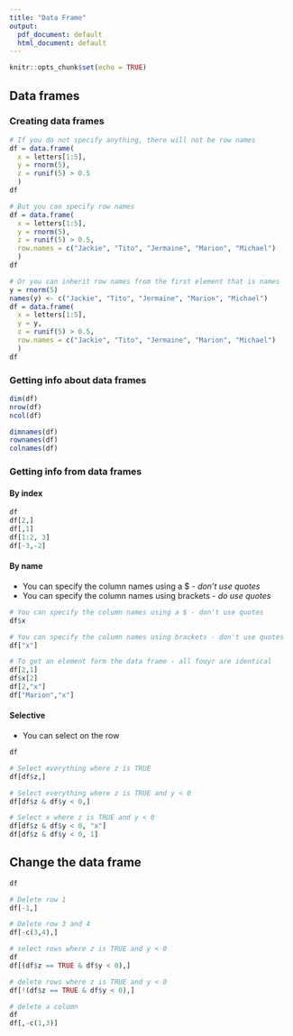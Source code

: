 ```yaml
---
title: "Data Frame"
output:
  pdf_document: default
  html_document: default
---
```


```r
knitr::opts_chunk$set(echo = TRUE)
```


## Data frames


### Creating data frames
```r

# If you do not specify anything, there will not be row names
df = data.frame(
  x = letters[1:5],
  y = rnorm(5),
  z = runif(5) > 0.5
  )
df

# But you can specify row names
df = data.frame(
  x = letters[1:5],
  y = rnorm(5),
  z = runif(5) > 0.5,
  row.names = c("Jackie", "Tito", "Jermaine", "Marion", "Michael")
  )
df

# Or you can inherit row names from the first element that is names
y = rnorm(5)
names(y) <- c("Jackie", "Tito", "Jermaine", "Marion", "Michael")
df = data.frame(
  x = letters[1:5],
  y = y,
  z = runif(5) > 0.5,
  row.names = c("Jackie", "Tito", "Jermaine", "Marion", "Michael")
  )
df
```

### Getting info about data frames
```r
dim(df)
nrow(df)
ncol(df)

dimnames(df)
rownames(df)
colnames(df)
```


### Getting info from data frames

#### By index

```r
df
df[2,]
df[,1]
df[1:2, 3]
df[-3,-2]
```

#### By name 

- You can specify the column names using a $ - *don't use quotes* 
- You can specify the column names using brackets - *do use quotes* 

```r
# You can specify the column names using a $ - don't use quotes 
df$x

# You can specify the column names using brackets - don't use quotes 
df["x"]

# To get an element form the data frame - all fouyr are identical
df[2,1]
df$x[2]
df[2,"x"]
df["Marion","x"]
```


#### Selective

- You can select on the row

```r

df

# Select everything where z is TRUE
df[df$z,]

# Select everything where z is TRUE and y < 0
df[df$z & df$y < 0,]

# Select x where z is TRUE and y < 0
df[df$z & df$y < 0, "x"]
df[df$z & df$y < 0, 1]

```

## Change the data frame

```r

df

# Delete row 1
df[-1,]

# Delete row 3 and 4
df[-c(3,4),]

# select rows where z is TRUE and y < 0
df
df[(df$z == TRUE & df$y < 0),]

# delete rows where z is TRUE and y < 0
df[!(df$z == TRUE & df$y < 0),]

# delete a column
df
df[,-c(1,3)]
```






  